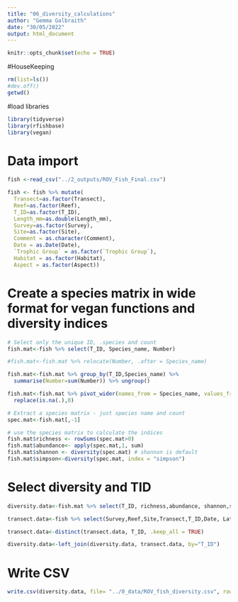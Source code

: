 ```yaml
---
title: "06_diversity_calculations"
author: "Gemma Galbraith"
date: "30/05/2022"
output: html_document
---
```


```r
knitr::opts_chunk$set(echo = TRUE)
```

#HouseKeeping
```R
rm(list=ls())
#dev.off()
getwd()

```

#load libraries
```r
library(tidyverse)
library(rfishbase)
library(vegan)
```

# Data import
```r
fish <-read_csv("../2_outputs/ROV_Fish_Final.csv")

fish <- fish %>% mutate(
  Transect=as.factor(Transect),
  Reef=as.factor(Reef),
  T_ID=as.factor(T_ID),
  Length_mm=as.double(Length_mm),
  Survey=as.factor(Survey),
  Site=as.factor(Site),
  Comment = as.character(Comment),
  Date = as.Date(Date),
  `Trophic Group` = as.factor(`Trophic Group`),
  Habitat = as.factor(Habitat),
  Aspect = as.factor(Aspect))
```

# Create a species matrix in wide format for vegan functions and diversity indices

```r
# Select only the unique ID, .species and count
fish.mat<-fish %>% select(T_ID, Species_name, Number)

#fish.mat<-fish.mat %>% relocate(Number, .after = Species_name)

fish.mat<-fish.mat %>% group_by(T_ID,Species_name) %>% 
  summarise(Number=sum(Number)) %>% ungroup()

fish.mat<-fish.mat %>% pivot_wider(names_from = Species_name, values_from = Number) %>% 
  replace(is.na(.),0)
```

```r

# Extract a species matrix - just species name and count
spec.mat<-fish.mat[,-1]

# use the species matrix to calculate the indices
fish.mat$richness <- rowSums(spec.mat>0)
fish.mat$abundance<- apply(spec.mat,1, sum)
fish.mat$shannon <- diversity(spec.mat) # shannon is default
fish.mat$simpson<-diversity(spec.mat, index = "simpson")

```

# Select diversity and TID
```r
diversity.data<-fish.mat %>% select(T_ID, richness,abundance, shannon,simpson)

transect.data<-fish %>% select(Survey,Reef,Site,Transect,T_ID,Date, Lat, Long, Depth, Temperature, Habitat, Aspect, Benthic_Complexity)

transect.data<-distinct(transect.data, T_ID, .keep_all = TRUE)

diversity.data<-left_join(diversity.data, transect.data, by="T_ID")
```

# Write CSV
```r

write.csv(diversity.data, file= "../0_data/ROV_fish_diversity.csv", row.names = FALSE)

```

